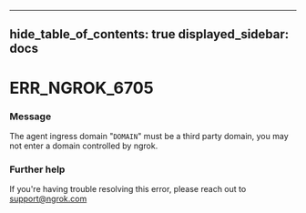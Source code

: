 

---
hide_table_of_contents: true
displayed_sidebar: docs
---


# ERR_NGROK_6705

### Message
The agent ingress domain "`DOMAIN`" must be a third party domain, you may not enter a domain controlled by ngrok.

<ErrorDetails error="err_ngrok_6705" />



### Further help
If you're having trouble resolving this error, please reach out to [support@ngrok.com](mailto:support@ngrok.com?subject=Help%20with%20ERR_NGROK_6705)

